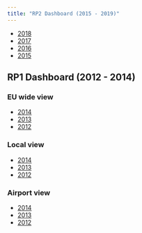 ```yaml
---
title: "RP2 Dashboard (2015 - 2019)"
---
```


* [2018](2018/)
* [2017](2017/)
* [2016](2016/)
* [2015](2015/)


## RP1 Dashboard (2012 - 2014)


### EU wide view

* [2014](eur_view_2014/)
* [2013](eur_view_2013/)
* [2012](eur_view_2012/)


### Local view

* [2014](pp_view_2014/)
* [2013](pp_view_2013/)
* [2012](pp_view_2012/)


### Airport view

* [2014](apt_view_2014/)
* [2013](apt_view_2013/)
* [2012](apt_view_2012/)
